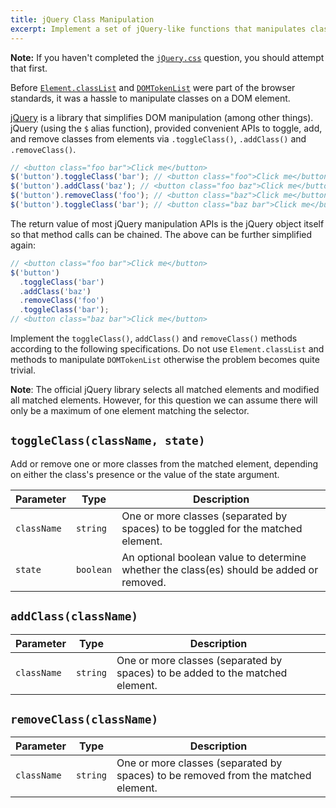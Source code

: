 ```yaml
---
title: jQuery Class Manipulation
excerpt: Implement a set of jQuery-like functions that manipulates classes on a DOM element
---
```


**Note:** If you haven't completed the [`jQuery.css`](/questions/javascript/jquery-css) question, you should attempt that first.

Before [`Element.classList`](https://developer.mozilla.org/en-US/docs/Web/API/Element/classList) and [`DOMTokenList`](https://developer.mozilla.org/en-US/docs/Web/API/DOMTokenList) were part of the browser standards, it was a hassle to manipulate classes on a DOM element.

[jQuery](https://jquery.com/) is a library that simplifies DOM manipulation (among other things). jQuery (using the `$` alias function), provided convenient APIs to toggle, add, and remove classes from elements via `.toggleClass()`, `.addClass()` and `.removeClass()`.

```js
// <button class="foo bar">Click me</button>
$('button').toggleClass('bar'); // <button class="foo">Click me</button>
$('button').addClass('baz'); // <button class="foo baz">Click me</button>
$('button').removeClass('foo'); // <button class="baz">Click me</button>
$('button').toggleClass('bar'); // <button class="baz bar">Click me</button>
```

The return value of most jQuery manipulation APIs is the jQuery object itself so that method calls can be chained. The above can be further simplified again:

```js
// <button class="foo bar">Click me</button>
$('button')
  .toggleClass('bar')
  .addClass('baz')
  .removeClass('foo')
  .toggleClass('bar');
// <button class="baz bar">Click me</button>
```

Implement the `toggleClass()`, `addClass()` and `removeClass()` methods according to the following specifications. Do not use `Element.classList` and methods to manipulate `DOMTokenList` otherwise the problem becomes quite trivial.

**Note**: The official jQuery library selects all matched elements and modified all matched elements. However, for this question we can assume there will only be a maximum of one element matching the selector.

## `toggleClass(className, state)`

Add or remove one or more classes from the matched element, depending on either the class's presence or the value of the state argument.

| Parameter | Type | Description |
| --- | --- | --- |
| `className` | `string` | One or more classes (separated by spaces) to be toggled for the matched element. |
| `state` | `boolean` | An optional boolean value to determine whether the class(es) should be added or removed. |

## `addClass(className)`

| Parameter | Type | Description |
| --- | --- | --- |
| `className` | `string` | One or more classes (separated by spaces) to be added to the matched element. |

## `removeClass(className)`

| Parameter | Type | Description |
| --- | --- | --- |
| `className` | `string` | One or more classes (separated by spaces) to be removed from the matched element. |
